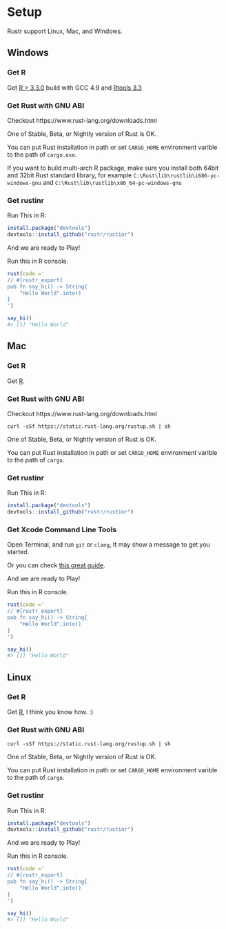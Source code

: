 # Setup

Rustr support Linux, Mac, and Windows.

## Windows

### Get R

Get [R > 3.3.0](https://cran.r-project.org/bin/windows/base/R-devel-493-win.exe) build with GCC 4.9 and [Rtools 3.3](https://cran.r-project.org/bin/windows/Rtools/Rtools33.exe)

### Get Rust with GNU ABI 

Checkout https://www.rust-lang.org/downloads.html

One of Stable, Beta, or Nightly version of Rust is OK. 

You can put Rust installation in path or set `CARGO_HOME` environment varible to the path of `cargo.exe`. 

If you want to build multi-arch R package, make sure you install both 64bit and 32bit Rust standard library, for example `C:\Rust\lib\rustlib\i686-pc-windows-gnu` and `C:\Rust\lib\rustlib\x86_64-pc-windows-gnu`

### Get rustinr

Run This in R:

```r
install.package("devtools")
devtools::install_github("rustr/rustinr")
```

And we are ready to Play!

Run this in R console.

```r
rust(code ='
// #[rustr_export]
pub fn say_hi() -> String{
	"Hello World".into()
}
')

say_hi()
#> [1] "Hello World"
```

## Mac

### Get R

Get [R](https://cran.r-project.org/bin/macosx/).

### Get Rust with GNU ABI 

Checkout https://www.rust-lang.org/downloads.html

```
curl -sSf https://static.rust-lang.org/rustup.sh | sh
```


One of Stable, Beta, or Nightly version of Rust is OK. 

You can put Rust installation in path or set `CARGO_HOME` environment varible to the path of `cargo`.

### Get rustinr

Run This in R:

```r
install.package("devtools")
devtools::install_github("rustr/rustinr")
```

### Get Xcode Command Line Tools

Open Terminal, and run `git` or `clang`, It may show a message to get you started. 

Or you can check [this great guide](http://rud.is/b/2015/10/20/installing-r-on-os-x/).

And we are ready to Play!

Run this in R console.

```r
rust(code ='
// #[rustr_export]
pub fn say_hi() -> String{
	"Hello World".into()
}
')

say_hi()
#> [1] "Hello World"
```

## Linux

### Get R

Get [R](), I think you know how. :)

### Get Rust with GNU ABI 

```
curl -sSf https://static.rust-lang.org/rustup.sh | sh
```

One of Stable, Beta, or Nightly version of Rust is OK. 

You can put Rust installation in path or set `CARGO_HOME` environment varible to the path of `cargo`.

### Get rustinr

Run This in R:

```r
install.package("devtools")
devtools::install_github("rustr/rustinr")
```

And we are ready to Play!

Run this in R console.

```r
rust(code ='
// #[rustr_export]
pub fn say_hi() -> String{
	"Hello World".into()
}
')

say_hi()
#> [1] "Hello World"
```
